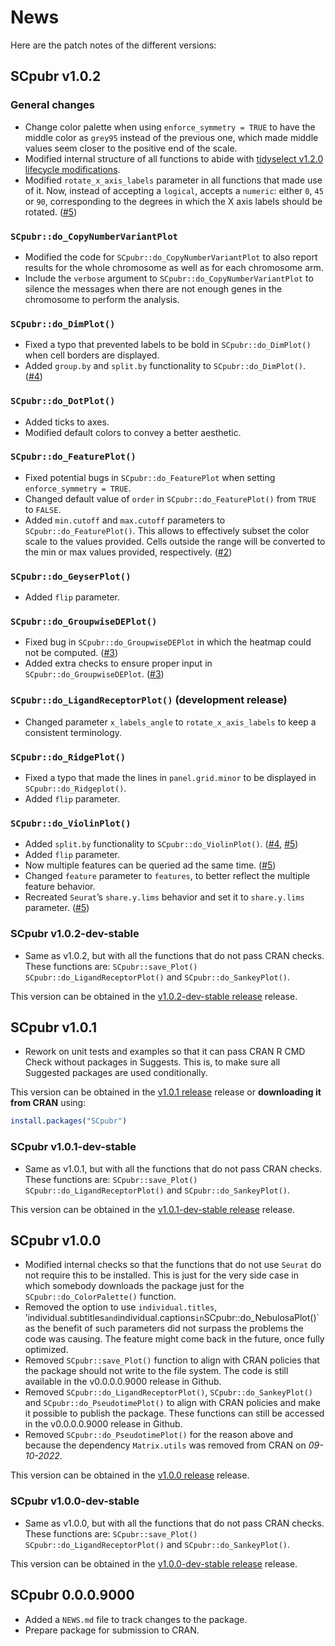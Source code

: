 # News {.unnumbered}
Here are the patch notes of the different versions:

## SCpubr v1.0.2 {.unnumbered}

### General changes {.unnumbered}

-   Change color palette when using `enforce_symmetry = TRUE` to have the middle color as `grey95` instead of the previous one, which made middle values seem closer to the positive end of the scale.
-   Modified internal structure of all functions to abide with [tidyselect v1.2.0 lifecycle modifications](https://tidyselect.r-lib.org/news/index.html#lifecycle-changes-1-2-0).
-   Modified `rotate_x_axis_labels` parameter in all functions that made use of it. Now, instead of accepting a `logical`, accepts a `numeric`: either `0`, `45` or `90`, corresponding to the degrees in which the X axis labels should be rotated. ([#5](https://github.com/enblacar/SCpubr/issues/5#issuecomment-1289203453))

### `SCpubr::do_CopyNumberVariantPlot` {.unnumbered}

-   Modified the code for `SCpubr::do_CopyNumberVariantPlot` to also report results for the whole chromosome as well as for each chromosome arm.
-   Include the `verbose` argument to `SCpubr::do_CopyNumberVariantPlot` to silence the messages when there are not enough genes in the chromosome to perform the analysis.

### `SCpubr::do_DimPlot()` {.unnumbered}
-   Fixed a typo that prevented labels to be bold in `SCpubr::do_DimPlot()` when cell borders are displayed.
-   Added `group.by` and `split.by` functionality to `SCpubr::do_DimPlot()`. ([#4](https://github.com/enblacar/SCpubr/issues/4))

### `SCpubr::do_DotPlot()` {.unnumbered}
-   Added ticks to axes.
-   Modified default colors to convey a better aesthetic. 

### `SCpubr::do_FeaturePlot()` {.unnumbered}
-   Fixed potential bugs in `SCpubr::do_FeaturePlot` when setting `enforce_symmetry = TRUE`.
-   Changed default value of `order` in `SCpubr::do_FeaturePlot()` from `TRUE` to `FALSE`.
-   Added `min.cutoff` and `max.cutoff` parameters to `SCpubr::do_FeaturePlot()`. This allows to effectively subset the color scale to the values provided. Cells outside the range will be converted to the min or max values provided, respectively. ([#2](https://github.com/enblacar/SCpubr/issues/2))

### `SCpubr::do_GeyserPlot()` {.unnumbered}
-   Added `flip` parameter.

### `SCpubr::do_GroupwiseDEPlot()` {.unnumbered}
-   Fixed bug in `SCpubr::do_GroupwiseDEPlot` in which the heatmap could not be computed. ([#3](https://github.com/enblacar/SCpubr/issues/3))
-   Added extra checks to ensure proper input in `SCpubr::do_GroupwiseDEPlot`. ([#3](https://github.com/enblacar/SCpubr/issues/3))

### `SCpubr::do_LigandReceptorPlot()` (development release) {.unnumbered}
- Changed parameter `x_labels_angle` to `rotate_x_axis_labels` to keep a consistent terminology.

### `SCpubr::do_RidgePlot()` {.unnumbered}
-   Fixed a typo that made the lines in `panel.grid.minor` to be displayed in `SCpubr::do_Ridgeplot()`.
-   Added `flip` parameter.

### `SCpubr::do_ViolinPlot()` {.unnumbered}
-   Added `split.by` functionality to `SCpubr::do_ViolinPlot()`. ([#4](https://github.com/enblacar/SCpubr/issues/4), [#5](https://github.com/enblacar/SCpubr/issues/5))
-   Added `flip` parameter.
-   Now multiple features can be queried ad the same time. ([#5](https://github.com/enblacar/SCpubr/issues/5#issuecomment-1289203453))
-   Changed `feature` parameter to `features`, to better reflect the multiple feature behavior.
-   Recreated `Seurat`'s `share.y.lims` behavior and set it to `share.y.lims` parameter. ([#5](https://github.com/enblacar/SCpubr/issues/5#issuecomment-1289203453))

### SCpubr v1.0.2-dev-stable {.unnumbered}

-   Same as v1.0.2, but with all the functions that do not pass CRAN checks. These functions are: `SCpubr::save_Plot()` `SCpubr::do_LigandReceptorPlot()` and `SCpubr::do_SankeyPlot()`.

This version can be obtained in the [v1.0.2-dev-stable release](https://github.com/enblacar/SCpubr/releases/tag/v1.0.2-dev-stable) release.

## SCpubr v1.0.1 {.unnumbered}

-   Rework on unit tests and examples so that it can pass CRAN R CMD Check without packages in Suggests. This is, to make sure all Suggested packages are used conditionally.

This version can be obtained in the [v1.0.1 release](https://github.com/enblacar/SCpubr/releases/tag/v1.0.1) release or **downloading it from CRAN** using:

``` r
install.packages("SCpubr")
```

### SCpubr v1.0.1-dev-stable {.unnumbered}

-   Same as v1.0.1, but with all the functions that do not pass CRAN checks. These functions are: `SCpubr::save_Plot()` `SCpubr::do_LigandReceptorPlot()` and `SCpubr::do_SankeyPlot()`.

This version can be obtained in the [v1.0.1-dev-stable release](https://github.com/enblacar/SCpubr/releases/tag/v1.0.1-dev-stable) release.

## SCpubr v1.0.0 {.unnumbered}

-   Modified internal checks so that the functions that do not use `Seurat` do not require this to be installed. This is just for the very side case in which somebody downloads the package just for the `SCpubr::do_ColorPalette()` function.
-   Removed the option to use `individual.titles`, 'individual.subtitles`and`individual.captions`in`SCpubr::do_NebulosaPlot()\` as the benefit of such parameters did not surpass the problems the code was causing. The feature might come back in the future, once fully optimized.
-   Removed `SCpubr::save_Plot()` function to align with CRAN policies that the package should not write to the file system. The code is still available in the v0.0.0.0.9000 release in Github.
-   Removed `SCpubr::do_LigandReceptorPlot()`, `SCpubr::do_SankeyPlot()` and `SCpubr::do_PseudotimePlot()` to align with CRAN policies and make it possible to publish the package. These functions can still be accessed in the v0.0.0.0.9000 release in Github.
-   Removed `SCpubr::do_PseudotimePlot()` for the reason above and because the dependency `Matrix.utils` was removed from CRAN on *09-10-2022*.

This version can be obtained in the [v1.0.0 release](https://github.com/enblacar/SCpubr/releases/tag/v1.0.0) release.

### SCpubr v1.0.0-dev-stable {.unnumbered}

-   Same as v1.0.0, but with all the functions that do not pass CRAN checks. These functions are: `SCpubr::save_Plot()` `SCpubr::do_LigandReceptorPlot()` and `SCpubr::do_SankeyPlot()`.

This version can be obtained in the [v1.0.0-dev-stable release](https://github.com/enblacar/SCpubr/releases/tag/v1.0.0-dev-stable) release.

## SCpubr 0.0.0.9000 {.unnumbered}

-   Added a `NEWS.md` file to track changes to the package.
-   Prepare package for submission to CRAN.
